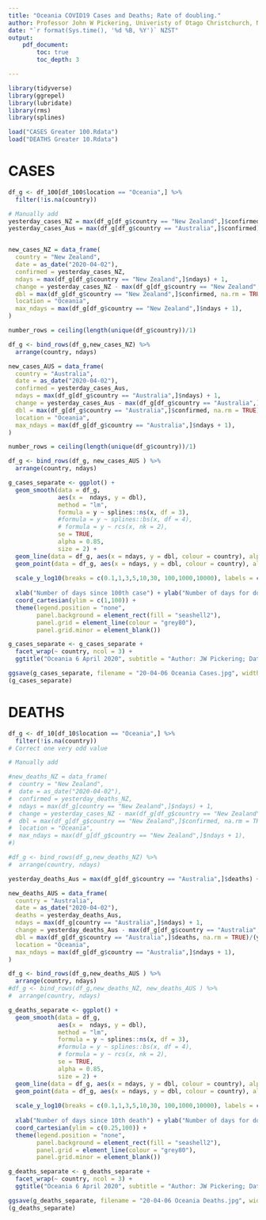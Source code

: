 ```yaml
---
title: "Oceania COVID19 Cases and Deaths; Rate of doubling."
author: Professor John W Pickering, Univeristy of Otago Christchurch, New Zealand
date: "`r format(Sys.time(), '%d %B, %Y')` NZST"
output:
    pdf_document:
        toc: true
        toc_depth: 3

---
```

```r
library(tidyverse)
library(ggrepel)
library(lubridate)
library(rms)
library(splines)

load("CASES Greater 100.Rdata")
load("DEATHS Greater 10.Rdata")

```
\newpage  

# CASES
```r

df_g <- df_100[df_100$location == "Oceania",] %>% 
  filter(!is.na(country))

# Manually add
yesterday_cases_NZ = max(df_g[df_g$country == "New Zealand",]$confirmed) + 67
yesterday_cases_Aus = max(df_g[df_g$country == "Australia",]$confirmed) + 109


new_cases_NZ = data_frame(
  country = "New Zealand",
  date = as_date("2020-04-02"),
  confirmed = yesterday_cases_NZ,
  ndays = max(df_g[df_g$country == "New Zealand",]$ndays) + 1,
  change = yesterday_cases_NZ - max(df_g[df_g$country == "New Zealand",]$confirmed, na.rm = TRUE),
  dbl = max(df_g[df_g$country == "New Zealand",]$confirmed, na.rm = TRUE)/(yesterday_cases_NZ - max(df_g[df_g$country == "New Zealand",]$confirmed, na.rm = TRUE)),
  location = "Oceania",
  max_ndays = max(df_g[df_g$country == "New Zealand",]$ndays + 1),
)

number_rows = ceiling(length(unique(df_g$country))/1)

df_g <- bind_rows(df_g,new_cases_NZ) %>% 
  arrange(country, ndays)
```
```r

new_cases_AUS = data_frame(
  country = "Australia",
  date = as_date("2020-04-02"),
  confirmed = yesterday_cases_Aus,
  ndays = max(df_g[df_g$country == "Australia",]$ndays) + 1,
  change = yesterday_cases_Aus - max(df_g[df_g$country == "Australia",]$confirmed, na.rm = TRUE),
  dbl = max(df_g[df_g$country == "Australia",]$confirmed, na.rm = TRUE)/(yesterday_cases_Aus - max(df_g[df_g$country == "Australia",]$confirmed, na.rm = TRUE)),
  location = "Oceania",
  max_ndays = max(df_g[df_g$country == "Australia",]$ndays + 1),
)

number_rows = ceiling(length(unique(df_g$country))/1)

df_g <- bind_rows(df_g, new_cases_AUS ) %>% 
  arrange(country, ndays)
```


```r


g_cases_separate <- ggplot() +
  geom_smooth(data = df_g, 
              aes(x =  ndays, y = dbl), 
              method = "lm",
              formula = y ~ splines::ns(x, df = 3),
              #formula = y ~ splines::bs(x, df = 4),
              # formula = y ~ rcs(x, nk = 2),
              se = TRUE,
              alpha = 0.85, 
              size = 2) +
  geom_line(data = df_g, aes(x = ndays, y = dbl, colour = country), alpha = 0.6, size = 0.5) +
  geom_point(data = df_g, aes(x = ndays, y = dbl, colour = country), alpha = 0.6, size = 0.5) +
  
  scale_y_log10(breaks = c(0.1,1,3,5,10,30, 100,1000,10000), labels = c("0.1","1","3" ,"5", "10", "30","100","1000","10000")) +
  
  xlab("Number of days since 100th case") + ylab("Number of days for doubling") +
  coord_cartesian(ylim = c(1,100)) +
  theme(legend.position = "none",
        panel.background = element_rect(fill = "seashell2"),
        panel.grid = element_line(colour = "grey80"),
        panel.grid.minor = element_blank()) 

g_cases_separate <- g_cases_separate + 
  facet_wrap(~ country, ncol = 3) + 
  ggtitle("Oceania 6 April 2020", subtitle = "Author: JW Pickering; Data: John Hopkins University")

ggsave(g_cases_separate, filename = "20-04-06 Oceania Cases.jpg", width = 210  , height = 20 + 40 * number_rows, units = "mm")
(g_cases_separate)
```

\newpage
# DEATHS
```r

df_g <- df_10[df_10$location == "Oceania",] %>% 
  filter(!is.na(country))
# Correct one very odd value

# Manually add

#new_deaths_NZ = data_frame(
#  country = "New Zealand",
#  date = as_date("2020-04-02"),
#  confirmed = yesterday_deaths_NZ,
#  ndays = max(df_g[country == "New Zealand",]$ndays) + 1,
#  change = yesterday_cases_NZ - max(df_g[df_g$country == "New Zealand",]$confirmed, na.rm = TRUE),
#  dbl = max(df_g[df_g$country == "New Zealand",]$confirmed, na.rm = TRUE)/(yesterday_cases_NZ - max(df_g[df_g$country == "New Zealand",]$confirmed, na.rm = TRUE)),
#  location = "Oceania",
#  max_ndays = max(df_g[df_g$country == "New Zealand",]$ndays + 1),
#)

#df_g <- bind_rows(df_g,new_deaths_NZ) %>% 
#  arrange(country, ndays)
```

```r

yesterday_deaths_Aus = max(df_g[df_g$country == "Australia",]$deaths) + 2

new_deaths_AUS = data_frame(
  country = "Australia",
  date = as_date("2020-04-02"),
  deaths = yesterday_deaths_Aus,
  ndays = max(df_g[country == "Australia",]$ndays) + 1,
  change = yesterday_deaths_Aus - max(df_g[df_g$country == "Australia",]$deaths, na.rm = TRUE),
  dbl = max(df_g[df_g$country == "Australia",]$deaths, na.rm = TRUE)/(yesterday_deaths_Aus - max(df_g[df_g$country == "Australia",]$deaths, na.rm = TRUE)),
  location = "Oceania",
  max_ndays = max(df_g[df_g$country == "Australia",]$ndays + 1),
)

df_g <- bind_rows(df_g,new_deaths_AUS ) %>% 
  arrange(country, ndays)
#df_g <- bind_rows(df_g,new_deaths_NZ, new_deaths_AUS ) %>% 
#  arrange(country, ndays)

```

```r

g_deaths_separate <- ggplot() +
  geom_smooth(data = df_g, 
              aes(x =  ndays, y = dbl), 
              method = "lm",
              formula = y ~ splines::ns(x, df = 3),
              #formula = y ~ splines::bs(x, df = 4),
              # formula = y ~ rcs(x, nk = 2),
              se = TRUE,
              alpha = 0.85, 
              size = 2) +
  geom_line(data = df_g, aes(x = ndays, y = dbl, colour = country), alpha = 0.6, size = 0.5) +
  geom_point(data = df_g, aes(x = ndays, y = dbl, colour = country), alpha = 0.6, size = 0.5) +
  
  scale_y_log10(breaks = c(0.1,1,3,5,10,30, 100,1000,10000), labels = c("0.1","1","3" ,"5", "10", "30","100","1000","10000")) +
  
  xlab("Number of days since 10th death") + ylab("Number of days for doubling") +
  coord_cartesian(ylim = c(0.25,100)) +
  theme(legend.position = "none",
        panel.background = element_rect(fill = "seashell2"),
        panel.grid = element_line(colour = "grey80"),
        panel.grid.minor = element_blank()) 

g_deaths_separate <- g_deaths_separate + 
  facet_wrap(~ country, ncol = 3) + 
  ggtitle("Oceania 6 April 2020", subtitle = "Author: JW Pickering; Data: John Hopkins University")

ggsave(g_deaths_separate, filename = "20-04-06 Oceania Deaths.jpg", width = 210  , height = 20 + 40 * number_rows, units = "mm")
(g_deaths_separate)
```
